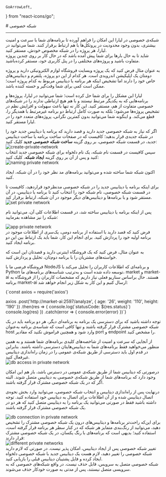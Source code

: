     GoArrowLeft,
} from "react-icons/go";

<Layout>
<Head>
<title>مستندات شبکه خصوصی دیتابیس  - لیارا</title>
<meta property="og:title" content="مستندات خدمات رایانش ابری لیارا" />
<meta property="og:description" content="مستندات مربوط به شبکه خصوصی یک دیتابیس و آشنایی با جزئیات آن"  />
</Head>
# شبکه خصوصی 

<hr className="mb-2" />
شبکه‌ی خصوصی در لیارا این امکان را فراهم آورده تا برنامه‌های شما با سرعت و امنیت بیشتری، بدون وجود محدودیت در پروتکل‌ها با هم ارتباط برقرار کنند. شما می‌توانید در لیارا، هر پروژه را در شبکه مخصوص خودش، مستقر کنید.

<Section id="private-network-usage" title="کاربرد شبکه خصوصی چیست؟" />
شاید تا به حال بارها برای شما پیش آمده باشد که در حال کار بر روی چندین پروژه متفاوت باشید و پروژه‌های مختلفی را در پنل کاربری خود، مستقر کرده‌باشید.

به عنوان مثال فرض کنید که یک پروژه وبسایت فروشگاه لوازم الکترونیکی دارید و پروژه دومتان یک اپلیکیشن اندرویدی است. هر کدام از این دو پروژه، پلتفرم و دیتابیس‌های خاص خود را دارند اما تشخیص اینکه هر برنامه یا دیتابیس مربوط به کدام پروژه است؛ ممکن است کمی برای شما وقت‌گیر و خسته کننده باشد.
<div className="h-4" />

لیارا این مشکل را برای شما حل کرده است؛ شما می‌توانید در لیارا، پروژه‌ها و برنامه‌هایی که به یکدیگر مرتبط نیستند و با هم هیچ ارتباطی ندارند را در شبکه‌های خصوصی متفاوت از هم، مستقر کنید. این کار نه تنها باعث سهولت و افزایش نظم در تشخیص پروژه‌ها می‌شود؛ بلکه به صورت کامل ارتباط دو برنامه غیرمرتبط با همدیگر را، قطع می‌کند. و اینگونه شما می‌توانید بدون کمترین نگرانی، پروژه‌های متعدد خود را در لیارا مستقر کنید.

<Section id="create-new-private-network" title="ساخت شبکه خصوصی جدید" />
اگر که نیاز به شبکه خصوصی جدید دارید و قصد دارید که برنامه یا دیتابیس جدید خود را در شبکه جدیدی قرار بدهید؛ کافیست که در صفحات ساخت برنامه یا ساخت دیتابیس جدید، در قسمت شبکه خصوصی، بر روی گزینه <b>ساخت شبکه خصوصی جدید</b> کلیک کنید:

<div className="h-4" />
<img src="https://media.liara.ir/docs/create-private-network.png" alt="create-private-network"/>
<div className="h-4" />
سپس کافیست در قسمت نام شبکه، یک نام دلخواه برای شبکه خصوصی جدید انتخاب کنید و پس از آن بر روی گزینه <b>ایجاد شبکه</b>، کلیک کنید:
<div className="h-4" />
<img src="https://media.liara.ir/docs/naming-private-network.png" alt="naming private network"/>
<div className="h-4" />

اکنون شبکه شما ساخته شده و می‌توانید برنامه‌های مد نظر خود را در آن شبکه، ایجاد کنید.

<Section id="set-private-network-for-app-and-db" title="تنظیم شبکه خصوصی برای هر برنامه و دیتابیس" />
برای اینکه برنامه یا دیتابیس جدید را در شبکه خصوصی مدنظرخود قراردهید، کافیست تا در قسمت شبکه خصوصی، نام شبکه خود را انتخاب کنید تا برنامه یا دیتابیس، در آن مستقر شود و با برنامه‌ها و دیتابیس‌های دیگر موجود در آن شبکه، ارتباط برقرار کند.
<div className="h-4" />
<img src="https://media.liara.ir/docs/set-private-network.png" alt="set private network"/>
<div className="h-4" />

پس از اینکه برنامه یا دیتابیس ساخته شد، در قسمت اطلاعات کلی آن، می‌توانید نام شبکه را نیز مشاهده بفرمایید:
<div className="h-4" />
<img src="https://media.liara.ir/docs/app-private-network.png" alt="app private network"/>
<div className="h-4" />

<Section id="connect-two-apps-in-private-network" title="نحوه‌ی اتصال دو برنامه به یکدیگر در شبکه‌ی خصوصی" />
فرض کنید که قصد دارید با استفاده از برنامه دومی، یک‌سری از اطلاعات موجود در برنامه اولیه خود را پردازش کنید. برای انجام این کار، شما باید یک ارتباط بین این دو برنامه ایجاد کنید. 

به عنوان مثال، فرض کنید که یک فروشگاه اینترنی دارید و قصدتان این است که خواسته‌های مشتریان را با برنامه دوم‌تان، تحلیل و پردازش کنید.

فروشگاه فرضی ما با <Important>NodeJS</Important> و برنامه‌‌ای که اطلاعات کاربران را تحلیل می‌کند با <Important>Python</Important> توسعه داده شده است و به‌ترتیب شناسه‌‌های برنامه‌های ما، <Important>market</Important> و <Important>market-ai</Important> هستند. حال براساس سناریو فعلی نیاز داریم که مشخصات کاربران را از فروشگاه به برنامه <Important>market-ai</Important> ارسال کنیم و این کار به شکل زیر انجام خواهد شد:
<div className="h-2" />

<div dir='ltr'>
    <Highlight className="js">
        {`const axios = require('axios')

axios
.post('http://market-ai:2597/analyze', {
  age: '26',
  weight: '110',
  height: '190'
})
.then(res => {
  console.log(\`statusCode: \${res.status}\`)
  console.log(res)
})
.catch(error => {
  console.error(error)
})`}
    </Highlight>
</div>
<div className="h-2" />
<Alert variant="info">
<p>
توجه داشته باشید که برای دسترسی یک برنامه به برنامه‌ای دیگر، هر دو برنامه باید در یک شبکه خصوصی مشترک قرار گرفته باشند و تنها کافی است که شناسه‌‌ی برنامه به‌عنوان host وارد شود و همچنین فراموش نکنید که مقادیر port و endpoint را مشخص کنید.
</p>
</Alert>


<Section id="connect-app-to-db" title="نحوه‌ی اتصال برنامه به دیتابیس در شبکه‌ی خصوصی" />
از آنجایی که سرعت و امنیت از شاخصه‌های کلیدی برنامه‌‌های شما هستند و به همین منظور می‌خواهید فقط برنامه‌‌های شما به دیتابیس‌هایتان دسترسی داشته باشند. بنابراین در قدم اول باید دسترسی از طریق شبکه‌ی عمومی را در زمان راه‌اندازی دیتابیس غیرفعال کنید.
<div className="h-4" />
<img src="https://media.liara.ir/docs/db-access.png" alt="db access in private network"/>
<div className="h-4" />
<Alert variant="info">
<p>
 درصورتی که دیتابیس شما از طریق شبکه‌ی عمومی در دسترس باشد، باز هم این امکان وجود دارد که برنامه‌های شما از طریق شبکه‌ی خصوصی به دیتابیس متصل شوند. البته اگر که در یک شبکه خصوصی مشترک قرار گرفته باشند.
</p>
</Alert>

درنهایت پس از راه‌اندازی دیتابیس و انتخاب شبکه خصوصی، می‌توانید وارد بخش نحوه‌ی اتصال دیتابیس شده و از آن اطلاعات برای اتصال به دیتابیس خود استفاده کنید. توجه داشته باشید فقط در صورتی می‌توانید یک برنامه را به دیتابیس متصل کنید که هر دو در یک شبکه خصوصی مشترک قرار گرفته باشند.
<div className="h-4" />
<img src="https://media.liara.ir/docs/db-connect.png" alt="db connection in private network"/>
<div className="h-4" />

<Section id='apps-with-same-private-network' title="برنامه‌های درون شبکه خصوصی مشترک" />
برای این‌که راحت‌تر برنامه‌ها و دیتابیس‌های درون یک شبکه خصوصی مشترک را تشخیص دهید، می‌توانید از رنگ‌بندی متمایز هر شبکه که در کنار سطر هر برنامه قرار گرفته است، استفاده کنید؛ بدیهی است که برنامه‌های با رنگ یکسان، در یک شبکه خصوصی مشترک قرار دارند:
<div className="h-4" />
<img src="https://media.liara.ir/docs/different-private-networks.png" alt="different private networks"/>
<div className="h-4" />

<Section id='edit-dbaas-private-network' title="تغییر شبکه خصوصی" />
تغییر شبکه خصوصی پس از ایجاد دیتابیس، امکان پذیر نیست. در صورتی که لازم دارید شبکه خصوصی را تغییر دهید، لازم هست یک دیتابیس جدید با شبکه خصوصی دلخواه ایجاد کرده و فایل پشتیبان دیتابیس قبلی را بازیابی کنید. 

<Section id='delete-dbaas-private-network' title="حذف شبکه خصوصی" />
شبکه خصوصی متصل به سرویس، قابل حذف نیست. در واقع شبکه‌های خصوصی که به سرویسی متصل نیستند، پس از مدتی به صورت خودکار حذف می‌شوند.

</Layout>